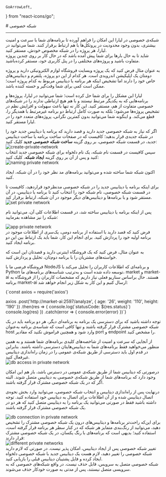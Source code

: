     GoArrowLeft,
} from "react-icons/go";

<Layout>
<Head>
<title>مستندات شبکه خصوصی دیتابیس  - لیارا</title>
<meta property="og:title" content="مستندات خدمات رایانش ابری لیارا" />
<meta property="og:description" content="مستندات مربوط به شبکه خصوصی یک دیتابیس و آشنایی با جزئیات آن"  />
</Head>
# شبکه خصوصی 

<hr className="mb-2" />
شبکه‌ی خصوصی در لیارا این امکان را فراهم آورده تا برنامه‌های شما با سرعت و امنیت بیشتری، بدون وجود محدودیت در پروتکل‌ها با هم ارتباط برقرار کنند. شما می‌توانید در لیارا، هر پروژه را در شبکه مخصوص خودش، مستقر کنید.

<Section id="private-network-usage" title="کاربرد شبکه خصوصی چیست؟" />
شاید تا به حال بارها برای شما پیش آمده باشد که در حال کار بر روی چندین پروژه متفاوت باشید و پروژه‌های مختلفی را در پنل کاربری خود، مستقر کرده‌باشید.

به عنوان مثال فرض کنید که یک پروژه وبسایت فروشگاه لوازم الکترونیکی دارید و پروژه دومتان یک اپلیکیشن اندرویدی است. هر کدام از این دو پروژه، پلتفرم و دیتابیس‌های خاص خود را دارند اما تشخیص اینکه هر برنامه یا دیتابیس مربوط به کدام پروژه است؛ ممکن است کمی برای شما وقت‌گیر و خسته کننده باشد.
<div className="h-4" />

لیارا این مشکل را برای شما حل کرده است؛ شما می‌توانید در لیارا، پروژه‌ها و برنامه‌هایی که به یکدیگر مرتبط نیستند و با هم هیچ ارتباطی ندارند را در شبکه‌های خصوصی متفاوت از هم، مستقر کنید. این کار نه تنها باعث سهولت و افزایش نظم در تشخیص پروژه‌ها می‌شود؛ بلکه به صورت کامل ارتباط دو برنامه غیرمرتبط با همدیگر را، قطع می‌کند. و اینگونه شما می‌توانید بدون کمترین نگرانی، پروژه‌های متعدد خود را در لیارا مستقر کنید.

<Section id="create-new-private-network" title="ساخت شبکه خصوصی جدید" />
اگر که نیاز به شبکه خصوصی جدید دارید و قصد دارید که برنامه یا دیتابیس جدید خود را در شبکه جدیدی قرار بدهید؛ کافیست که در صفحات ساخت برنامه یا ساخت دیتابیس جدید، در قسمت شبکه خصوصی، بر روی گزینه <b>ساخت شبکه خصوصی جدید</b> کلیک کنید:

<div className="h-4" />
<img src="https://media.liara.ir/docs/create-private-network.png" alt="create-private-network"/>
<div className="h-4" />
سپس کافیست در قسمت نام شبکه، یک نام دلخواه برای شبکه خصوصی جدید انتخاب کنید و پس از آن بر روی گزینه <b>ایجاد شبکه</b>، کلیک کنید:
<div className="h-4" />
<img src="https://media.liara.ir/docs/naming-private-network.png" alt="naming private network"/>
<div className="h-4" />

اکنون شبکه شما ساخته شده و می‌توانید برنامه‌های مد نظر خود را در آن شبکه، ایجاد کنید.

<Section id="set-private-network-for-app-and-db" title="تنظیم شبکه خصوصی برای هر برنامه و دیتابیس" />
برای اینکه برنامه یا دیتابیس جدید را در شبکه خصوصی مدنظرخود قراردهید، کافیست تا در قسمت شبکه خصوصی، نام شبکه خود را انتخاب کنید تا برنامه یا دیتابیس، در آن مستقر شود و با برنامه‌ها و دیتابیس‌های دیگر موجود در آن شبکه، ارتباط برقرار کند.
<div className="h-4" />
<img src="https://media.liara.ir/docs/set-private-network.png" alt="set private network"/>
<div className="h-4" />

پس از اینکه برنامه یا دیتابیس ساخته شد، در قسمت اطلاعات کلی آن، می‌توانید نام شبکه را نیز مشاهده بفرمایید:
<div className="h-4" />
<img src="https://media.liara.ir/docs/app-private-network.png" alt="app private network"/>
<div className="h-4" />

<Section id="connect-two-apps-in-private-network" title="نحوه‌ی اتصال دو برنامه به یکدیگر در شبکه‌ی خصوصی" />
فرض کنید که قصد دارید با استفاده از برنامه دومی، یک‌سری از اطلاعات موجود در برنامه اولیه خود را پردازش کنید. برای انجام این کار، شما باید یک ارتباط بین این دو برنامه ایجاد کنید. 

به عنوان مثال، فرض کنید که یک فروشگاه اینترنی دارید و قصدتان این است که خواسته‌های مشتریان را با برنامه دوم‌تان، تحلیل و پردازش کنید.

فروشگاه فرضی ما با <Important>NodeJS</Important> و برنامه‌‌ای که اطلاعات کاربران را تحلیل می‌کند با <Important>Python</Important> توسعه داده شده است و به‌ترتیب شناسه‌‌های برنامه‌های ما، <Important>market</Important> و <Important>market-ai</Important> هستند. حال براساس سناریو فعلی نیاز داریم که مشخصات کاربران را از فروشگاه به برنامه <Important>market-ai</Important> ارسال کنیم و این کار به شکل زیر انجام خواهد شد:
<div className="h-2" />

<div dir='ltr'>
    <Highlight className="js">
        {`const axios = require('axios')

axios
.post('http://market-ai:2597/analyze', {
  age: '26',
  weight: '110',
  height: '190'
})
.then(res => {
  console.log(\`statusCode: \${res.status}\`)
  console.log(res)
})
.catch(error => {
  console.error(error)
})`}
    </Highlight>
</div>
<div className="h-2" />
<Alert variant="info">
<p>
توجه داشته باشید که برای دسترسی یک برنامه به برنامه‌ای دیگر، هر دو برنامه باید در یک شبکه خصوصی مشترک قرار گرفته باشند و تنها کافی است که شناسه‌‌ی برنامه به‌عنوان host وارد شود و همچنین فراموش نکنید که مقادیر port و endpoint را مشخص کنید.
</p>
</Alert>


<Section id="connect-app-to-db" title="نحوه‌ی اتصال برنامه به دیتابیس در شبکه‌ی خصوصی" />
از آنجایی که سرعت و امنیت از شاخصه‌های کلیدی برنامه‌‌های شما هستند و به همین منظور می‌خواهید فقط برنامه‌‌های شما به دیتابیس‌هایتان دسترسی داشته باشند. بنابراین در قدم اول باید دسترسی از طریق شبکه‌ی عمومی را در زمان راه‌اندازی دیتابیس غیرفعال کنید.
<div className="h-4" />
<img src="https://media.liara.ir/docs/db-access.png" alt="db access in private network"/>
<div className="h-4" />
<Alert variant="info">
<p>
 درصورتی که دیتابیس شما از طریق شبکه‌ی عمومی در دسترس باشد، باز هم این امکان وجود دارد که برنامه‌های شما از طریق شبکه‌ی خصوصی به دیتابیس متصل شوند. البته اگر که در یک شبکه خصوصی مشترک قرار گرفته باشند.
</p>
</Alert>

درنهایت پس از راه‌اندازی دیتابیس و انتخاب شبکه خصوصی، می‌توانید وارد بخش نحوه‌ی اتصال دیتابیس شده و از آن اطلاعات برای اتصال به دیتابیس خود استفاده کنید. توجه داشته باشید فقط در صورتی می‌توانید یک برنامه را به دیتابیس متصل کنید که هر دو در یک شبکه خصوصی مشترک قرار گرفته باشند.
<div className="h-4" />
<img src="https://media.liara.ir/docs/db-connect.png" alt="db connection in private network"/>
<div className="h-4" />

<Section id='apps-with-same-private-network' title="برنامه‌های درون شبکه خصوصی مشترک" />
برای این‌که راحت‌تر برنامه‌ها و دیتابیس‌های درون یک شبکه خصوصی مشترک را تشخیص دهید، می‌توانید از رنگ‌بندی متمایز هر شبکه که در کنار سطر هر برنامه قرار گرفته است، استفاده کنید؛ بدیهی است که برنامه‌های با رنگ یکسان، در یک شبکه خصوصی مشترک قرار دارند:
<div className="h-4" />
<img src="https://media.liara.ir/docs/different-private-networks.png" alt="different private networks"/>
<div className="h-4" />

<Section id='edit-dbaas-private-network' title="تغییر شبکه خصوصی" />
تغییر شبکه خصوصی پس از ایجاد دیتابیس، امکان پذیر نیست. در صورتی که لازم دارید شبکه خصوصی را تغییر دهید، لازم هست یک دیتابیس جدید با شبکه خصوصی دلخواه ایجاد کرده و فایل پشتیبان دیتابیس قبلی را بازیابی کنید. 

<Section id='delete-dbaas-private-network' title="حذف شبکه خصوصی" />
شبکه خصوصی متصل به سرویس، قابل حذف نیست. در واقع شبکه‌های خصوصی که به سرویسی متصل نیستند، پس از مدتی به صورت خودکار حذف می‌شوند.

</Layout>